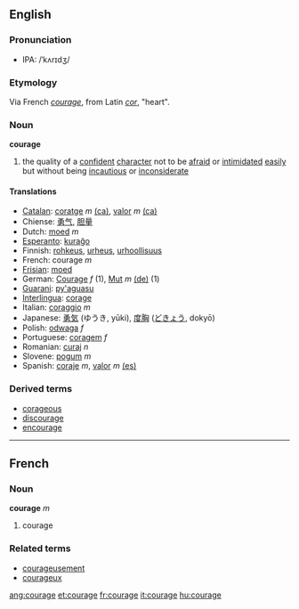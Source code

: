 ==English==
===Pronunciation===
*IPA: /ˈkʌrɪdʒ/
===Etymology===
Via French ''[[courage#French|courage]]'', from Latin ''[[cor]]'', "heart".
===Noun===
'''courage'''
#the quality of a [[confident]] [[character]] not to be [[afraid]] or [[intimidate]]d [[easy|easily]] but without being [[incautious]] or [[inconsiderate]]

==== Translations ====
*[[Catalan]]: [[coratge]] ''m'' [[:ca:coratge|(ca)]], [[valor]] ''m'' [[:ca:valor|(ca)]] 
*Chiense: [[勇气]], [[胆量]]
*Dutch: [[moed]] ''m''
*[[Esperanto]]: [[kuraĝo]]
*Finnish: [[rohkeus]], [[urheus]], [[urhoollisuus]]
*French: courage ''m''
*[[Frisian]]: [[moed]]
*German: [[Courage]] ''f'' (1), [[Mut]] ''m'' [[:de:Mut|(de)]] (1)
*[[Guarani]]: [[py'aguasu]]
*[[Interlingua]]: [[corage]]
*Italian: [[coraggio]] ''m''
*Japanese: [[勇気]] (ゆうき, yūki), [[度胸]] ([[どきょう]], dokyō)
*Polish: [[odwaga]] ''f''
*Portuguese: [[coragem]] ''f''
*Romanian: [[curaj]] ''n''
*Slovene: [[pogum]] ''m''
*Spanish: [[coraje]] ''m'', [[valor]] ''m'' [[:es:valor|(es)]]

===Derived terms===
*[[corageous]]
*[[discourage]]
*[[encourage]]

----

==French==
===Noun===
'''courage''' ''m''

# courage

===Related terms===
*[[courageusement]]
*[[courageux]]

[[ang:courage]]
[[et:courage]]
[[fr:courage]]
[[it:courage]]
[[hu:courage]]